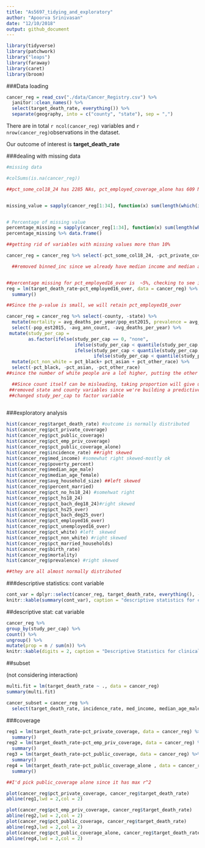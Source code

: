 ```yaml
---
title: "As5697_tidying_and_exploratory"
author: "Apoorva Srinivasan"
date: "12/10/2018"
output: github_document
---
```


```r
library(tidyverse)
library(patchwork)
library("leaps")
library(faraway)
library(caret)
library(broom)
```

###Data loading
```r
cancer_reg = read_csv("./data/Cancer_Registry.csv") %>%
  janitor::clean_names() %>%
  select(target_death_rate, everything()) %>%
  separate(geography, into = c("county", "state"), sep = ",")
```

There are in total `r ncol(cancer_reg)` variables  and `r nrow(cancer_reg)`observations in the dataset. 


Our outcome of interest is __target_death_rate__

###dealing with missing data
```r
#missing data

#colSums(is.na(cancer_reg))

##pct_some_col18_24 has 2285 NAs, pct_employed_coverage_alone has 609 NA, pct_employed16_over has 152 NAs


missing_value = sapply(cancer_reg[1:34], function(x) sum(length(which(is.na(x)))))


# Percentage of missing value
percentage_missing = sapply(cancer_reg[1:34], function(x) sum(length(which(is.na(x)))) / nrow(cancer_reg))
percentage_missing %>% data.frame()

##getting rid of variables with missing values more than 10%

cancer_reg = cancer_reg %>% select(-pct_some_col18_24, -pct_private_coverage_alone, -binned_inc, -median_age) 

  ##removed binned_inc since we already have median income and median age since it is avg of median age female and male. so we'll build model with those those factors instead. 


##percentage missing for pct_employed16_over is  ~5%, checking to see if its correlated with the outcome 
reg = lm(target_death_rate~pct_employed16_over, data = cancer_reg) %>%
  summary()

##Since the p-value is small, we will retain pct_employed16_over

cancer_reg = cancer_reg %>% select(-county, -state) %>%
  mutate(mortality = avg_deaths_per_year/pop_est2015, prevalence = avg_ann_count/pop_est2015) %>%
  select(-pop_est2015, -avg_ann_count, -avg_deaths_per_year) %>%
 mutate(study_per_cap =  
        as.factor(ifelse(study_per_cap == 0, "none", 
                         ifelse(study_per_cap < quantile(study_per_cap, .25), "low",
                         ifelse(study_per_cap < quantile(study_per_cap, .5), "medium" ,
                                ifelse(study_per_cap < quantile(study_per_cap, .75), "high", "very high")))))) %>%
  mutate(pct_non_white = pct_black+ pct_asian + pct_other_race) %>%
  select(-pct_black, -pct_asian, -pct_other_race)
##since the number of white people are a lot higher, putting the other minorities under a single variable.

  ##Since count itself can be misleading, taking proportion will give us a better model. added mortality and prevalence instead of avg count and avg death
 ##removed state and county variables since we're building a predictive model, area doesn't really matter.
 ##changed study_per_cap to factor variable
  

```



###exploratory analysis


```r
hist(cancer_reg$target_death_rate) #outcome is normally distributed
hist(cancer_reg$pct_private_coverage)
hist(cancer_reg$pct_public_coverage)
hist(cancer_reg$pct_emp_priv_coverage)
hist(cancer_reg$pct_public_coverage_alone)
hist(cancer_reg$incidence_rate) ##right skewed
hist(cancer_reg$med_income) #somewhat right skewed-mostly ok
hist(cancer_reg$poverty_percent)
hist(cancer_reg$median_age_male)
hist(cancer_reg$median_age_female)
hist(cancer_reg$avg_household_size) ##left skewed
hist(cancer_reg$percent_married)
hist(cancer_reg$pct_no_hs18_24) #somehwat right
hist(cancer_reg$pct_hs18_24)
hist(cancer_reg$pct_bach_deg18_24)#right skewed
hist(cancer_reg$pct_hs25_over)
hist(cancer_reg$pct_bach_deg25_over)
hist(cancer_reg$pct_employed16_over)
hist(cancer_reg$pct_unemployed16_over)
hist(cancer_reg$pct_white) #left  skewed
hist(cancer_reg$pct_non_white) #right skewed
hist(cancer_reg$pct_married_households)
hist(cancer_reg$birth_rate)
hist(cancer_reg$mortality)
hist(cancer_reg$prevalence) #right skewed

##they are all almost normally distributed
```





###descriptive statistics: cont variable

```r
cont_var = dplyr::select(cancer_reg, target_death_rate, everything(), -c(study_per_cap))
knitr::kable(summary(cont_var), caption = "descriptive statistics for continuous variables")
```


##descriptive stat: cat variable
```r
cancer_reg %>%
group_by(study_per_cap) %>%
count() %>%
ungroup() %>%
mutate(prop = n / sum(n)) %>%
knitr::kable(digits = 2, caption = "Descriptive Statistics for clinical trial")
```


##subset

(not considering interaction)

```r
multi.fit = lm(target_death_rate ~ ., data = cancer_reg)
summary(multi.fit)

cancer_subset = cancer_reg %>%
  select(target_death_rate, incidence_rate, med_income, median_age_male, median_age_female, pct_hs18_24, pct_bach_deg25_over, pct_employed16_over, pct_unemployed16_over, pct_public_coverage_alone, birth_rate, mortality, prevalence, pct_private_coverage, pct_emp_priv_coverage, pct_public_coverage )
```


###coverage
```r



reg1 = lm(target_death_rate~pct_private_coverage, data = cancer_reg) %>%
  summary()
reg2 = lm(target_death_rate~pct_emp_priv_coverage, data = cancer_reg) %>%
  summary()
reg3 = lm(target_death_rate~pct_public_coverage, data = cancer_reg) %>%
  summary()
reg4 = lm(target_death_rate~pct_public_coverage_alone , data = cancer_reg) %>%
  summary()

##I'd pick public_coverage alone since it has max r^2

plot(cancer_reg$pct_private_coverage, cancer_reg$target_death_rate)
abline(reg1,lwd = 2,col = 2)

plot(cancer_reg$pct_emp_priv_coverage, cancer_reg$target_death_rate)
abline(reg2,lwd = 2,col = 2)
plot(cancer_reg$pct_public_coverage, cancer_reg$target_death_rate)
abline(reg3,lwd = 2,col = 2)
plot(cancer_reg$pct_public_coverage_alone, cancer_reg$target_death_rate)
abline(reg4,lwd = 2,col = 2)
```



